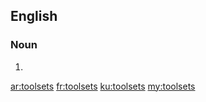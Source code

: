 ==English==

===Noun===
{{head|en|plural}}

# {{plural of|toolset|lang=en|nocat=1}}

[[ar:toolsets]]
[[fr:toolsets]]
[[ku:toolsets]]
[[my:toolsets]]